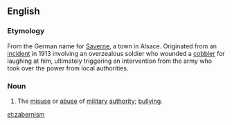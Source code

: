 ==English==

===Etymology===
From the German name for [[Wikipedia:Saverne|Saverne]], a town in Alsace. Originated from an [[Wikipedia:Saverne Affair|incident]] in 1913 involving an overzealous soldier who wounded a [[cobbler]] for laughing at him, ultimately triggering an intervention from the army who took over the power from local authorities.

===Noun===
{{en-noun|-}}

# {{label|en|obsolete}} The [[misuse]] or [[abuse]] of [[military]] [[authority]]; [[bullying]].

[[et:zabernism]]
